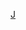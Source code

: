 {{Navbox with columns
| name = 過渡金属3
| title = [[過渡金屬]]（第三過渡系）<templatestyles src="元素週期表/styles.css" />
| titleclass = {{PeriodicTableStyle|過渡金屬}}
| colstyle = text-align: center
| col1 = [[镥|-{zh-hans:镥; zh-tw:鎦; zh-hk:鑥}-]]<br />'''{{chem|Lu}}'''<br /><small>原子序数：<br />71<br />原子量：<br />174.967<br />熔点（K）：<br />1925<br />沸点（K）：<br>3675<br />电负性：<br />1.27</small>
| col2 = [[铪]]<br />'''{{chem|Hf}}'''<br /><small>原子序数：<br />72<br />原子量：<br />178.49<br />熔点（K）：<br />2506<br />沸点（K）：<br />4876<br />电负性：<br />1.3</small>
| col3 = [[鉭]]<br />'''{{chem|Ta}}'''<br /><small>原子序数：<br />73<br />原子量：<br />180.948<br />熔点（K）：<br />3290<br />沸点（K）：<br>5731<br />电负性： <br>1.5</small>
| col4 = [[鎢]]<br />'''{{chem|W}}'''<br /><small>原子序数：<br />74<br />原子量： <br>183.84 <br />熔点（K）：<br />3695<br />沸点（K）：<br>5828<br />电负性：<br />2.36</small>
| col5 = [[錸]]<br />'''{{chem|Re}}'''<br /><small>原子序数： <br>75<br />原子量：<br />186.207<br />熔点（K）： <br>3459<br />沸点（K）：<br>5869<br />电负性：<br />1.9</small>
| col6 = [[鋨]]<br />'''{{chem|Os}}'''<br /><small>原子序数： <br>76<br />原子量：<br />190.23<br />熔点（K）： <br>3306<br />沸点（K）：<br>5285<br />电负性：<br />2.2</small>
| col7 = [[銥]]<br />'''{{chem|Ir}}'''<br /><small>原子序数：<br />77<br />原子量：<br />192.217<br />熔点（K）： <br>2739<br />沸点（K）：<br />4701<br />电负性：<br />2.2</small>
| col8 = [[鉑]]<br />'''{{chem|Pt}}'''<br /><small>原子序数：<br />78<br />原子量： <br>195.084<br />熔点（K）：<br>2041.4<br />沸点（K）：<br />4098<br />电负性：<br />2.28</small>
| col9 = [[金]]<br />'''{{chem|Au}}'''<br /><small>原子序数：<br />79<br />原子量：<br />196.967<br />熔点（K）：<br />1337.33<br />沸点（K）： <br>3129<br />电负性：<br />2.54</small>
| col10 = [[汞]]<br />'''{{chem|Hg}}'''<br /><small>原子序数：<br />80<br />原子量：<br />200.59<br />熔点（K）：<br>234.32<br />沸点（K）：<br />629.88<br />电负性：<br />2.00 </small>
|colwidth=12em
}}<noinclude>
[[Category:化学导航模板|J]]
</noinclude>